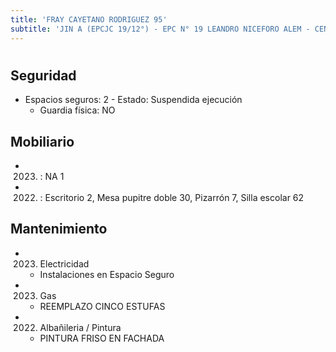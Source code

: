 ```yaml
---
title: 'FRAY CAYETANO RODRIGUEZ 95'
subtitle: 'JIN A (EPCJC 19/12°) - EPC N° 19 LEANDRO NICEFORO ALEM - CENS N° 76'
---
```


#


## Seguridad

*  Espacios seguros: 2 - Estado: Suspendida ejecución 
    + Guardia física: NO





## Mobiliario

*  (2023) : NA 1 

*  (2022) : Escritorio 2, Mesa pupitre doble 30, Pizarrón 7, Silla escolar 62 





## Mantenimiento

*  (2023) Electricidad 
    + Instalaciones en Espacio Seguro

*  (2023) Gas 
    + REEMPLAZO CINCO ESTUFAS

*  (2022) Albañileria / Pintura 
    + PINTURA FRISO EN FACHADA



